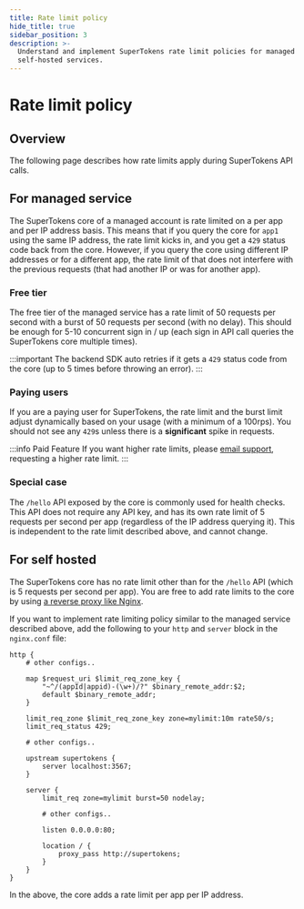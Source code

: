 ```yaml
---
title: Rate limit policy
hide_title: true
sidebar_position: 3
description: >-
  Understand and implement SuperTokens rate limit policies for managed and
  self-hosted services.
---
```


# Rate limit policy

## Overview

The following page describes how rate limits apply during SuperTokens API calls.

## For managed service

The SuperTokens core of a managed account is rate limited on a per app and per IP address basis.
This means that if you query the core for `app1` using the same IP address, the rate limit kicks in, and you get a `429` status code back from the core.
However, if you query the core using different IP addresses or for a different app, the rate limit of that does not interfere with the previous requests (that had another IP or was for another app).

### Free tier
The free tier of the managed service has a rate limit of 50 requests per second with a burst of 50 requests per second (with no delay).
This should be enough for 5-10 concurrent sign in / up (each sign in API call queries the SuperTokens core multiple times).

:::important
The backend SDK auto retries if it gets a `429` status code from the core (up to 5 times before throwing an error).
:::

### Paying users
If you are a paying user for SuperTokens, the rate limit and the burst limit adjust dynamically based on your usage (with a minimum of a 100rps).
You should not see any `429`s unless there is a **significant** spike in requests.

:::info Paid Feature
If you want higher rate limits, please [email support](mailto:support@supertokens.com), requesting a higher rate limit.
:::

### Special case
The `/hello` API exposed by the core is commonly used for health checks.
This API does not require any API key, and has its own rate limit of 5 requests per second per app (regardless of the IP address querying it).
This is independent to the rate limit described above, and cannot change.

## For self hosted

The SuperTokens core has no rate limit other than for the `/hello` API (which is 5 requests per second per app).
You are free to add rate limits to the core by using [a reverse proxy like Nginx](https://www.nginx.com/blog/rate-limiting-nginx/).

If you want to implement rate limiting policy similar to the managed service described above, add the following to your `http` and `server` block in the `nginx.conf` file:

```text
http {
    # other configs..
    
    map $request_uri $limit_req_zone_key {
        "~^/(appId|appid)-(\w+)/?" $binary_remote_addr:$2;
        default $binary_remote_addr;
    }

    limit_req_zone $limit_req_zone_key zone=mylimit:10m rate50/s;
    limit_req_status 429;

    # other configs..

    upstream supertokens {
        server localhost:3567;
    }

    server {
        limit_req zone=mylimit burst=50 nodelay;

        # other configs..

        listen 0.0.0.0:80;

        location / {
            proxy_pass http://supertokens;
        }
    }
}
```

In the above, the core adds a rate limit per app per IP address.
